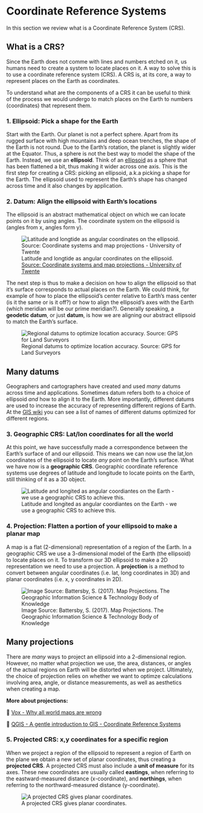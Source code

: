 # Coordinate Reference Systems

In this section we review what is a Coordinate Reference System (CRS).

## What is a CRS?

Since the Earth does not comme with lines and numbers etched on it, us humans need to create a system to locate places on it. 
A way to solve this is to use a coordinate reference system (CRS). 
A CRS is, at its core, a way to represent places on the Earth as coordinates.

To understand what are the components of a CRS it can be useful to think of the process we would undergo to match places on the Earth to numbers (coordinates) that represent them.

### 1.  Ellipsoid: Pick a shape for the Earth

Start with the Earth. 
Our planet is not a perfect sphere. 
Apart from its rugged surface with high mountains and deep ocean trenches, the shape of the Earth is not round. 
Due to the Earth's rotation, the planet is slightly wider at the Equator. 
Thus, a sphere is not the best way to model the shape of the Earth. 
Instead, we use an **ellipsoid**. 
Think of an [ellipsoid](https://en.wikipedia.org/wiki/Ellipsoid) as a sphere that has been flattened a bit, thus making it wider across one axis. 
This is the first step for creating a CRS: picking an ellipsoid, a.k.a picking a shape for the Earth. 
The ellipsoid used to represent the Earth's shape has changed across time and it also changes by application.

<!--
THIS IS A DIAGRAM OF BUMPY EARTH AND ELLIPSOID NEXT TO EACH OTHER
-->


### 2. Datum: Align the ellipsoid with Earth's locations

The ellipsoid is an abstract mathematical object on which we can locate points on it by using angles. 
The coordinate system on the ellipsoid is (angles from x, angles form y). 

![Latitude and longtide as angular coordinates on the ellipsoid. [Source: Coordinate systems and map projections - University of Twente](https://ltb.itc.utwente.nl/498/learningoutcome/show/59273)](/images/crs/lat_lon_ellipsoid.jpg)

The next step is thus to make a decision on how to align the ellipsoid so that it's surface corresponds to actual places on the Earth. 
We could think, for example of how to place the ellipsoid's center relative to Earth's mass center (is it the same or is it off?) or how to align the ellipsoid's axes with the Earth (which meridian will be our prime meridian?). 
Generally speaking, a **geodetic datum**, or just **datum**, is how we are aligning our abstract ellipsoid to match the Earth's surface. 

![Regional datums to optimize location accuracy. Source: GPS for Land Surveyors](/images/crs/European_Datum.png)

::: {.callout-caution}
## Many datums
Geographers and cartographers have created and used *many* datums across time and applications. 
Sometimes datum refers both to a choice of ellipsoid *and* how to align it to the Earth. 
More importantly, different datums are used to increase the accuracy of representing different regions of Earth. 
At the [GIS wiki](http://wiki.gis.com/wiki/index.php/Datum_(geodesy)) you can see a list of names of different datums optimized for different regions. 
:::

### 3. Geographic CRS: Lat/lon coordinates for all the world

At this point, we have successfully made a correspondence between the Earth's surface of and our ellipsoid. 
This means we can now use the lat,lon coordinates of the ellipsoid to locate *any* point on the Earth's surface. 
What we have now is a **geographic CRS**. 
Geographic coordinate reference systems use degrees of latitude and longitude to locate points on the Earth, still thinking of it as a 3D object.

![Latitude and longited as angular coordiantes on the Earth - we use a geographic CRS to achieve this.](/images/crs/lat_lon_on_earth.png)

### 4. Projection: Flatten a portion of your ellipsoid to make a planar map

A map is a flat (2-dimensional) representation of a region of the Earth. 
In a geographic CRS we use a 3-dimensional model of the Earth (the ellipsoid) to locate places on it. 
To transform our 3D ellipsoid to make a 2D representation we need to use a projection. 
A **projection** is a method to convert between angular coordinates (i.e. lat, long coordinates in 3D) and planar coordinates (i.e. x, y coordinates in 2D).

![Image Source: Battersby, S. (2017). Map Projections. The Geographic Information Science & Technology Body of Knowledge](/images/crs/figure2-projections.png)

::: {.callout-caution}
## Many projections
There are *many* ways to project an ellipsoid into a 2-dimensional region. 
However, no matter what projection we use, the area, distances, or angles of the actual regions on Earth will be distorted when we project. 
Ultimately, the choice of projection relies on whether we want to optimze calculations involving area, angle, or distance measurements, as well as aesthetics when creating a map.
:::

**More about projections:**

🎥 [Vox - Why all world maps are wrong](https://www.youtube.com/watch?v=kIID5FDi2JQ)

📖 [QGIS - A gentle introduction to GIS - Coordinate Reference Systems ](https://docs.qgis.org/3.28/en/docs/gentle_gis_introduction/coordinate_reference_systems.html)

### 5. Projected CRS: x,y coordinates for a specific region

When we project a region of the ellipsoid to represent a region of Earth on the plane we obtain a new set of planar coordinates, thus creating a **projected CRS**. 
A projected CRS must also include a **unit of measure** for its axes. 
These new coordinates are usually called **eastings**, when referring to the eastward-measured distance (x-coordinate), and **northings**, when referring to the northward-measured distance (y-coordinate). 

![A projected CRS gives planar coordinates.](/images/crs/projected_crs.png)

<!--
## Common CRSs

These are some commonly encountered geographic coordinate reference systems. 

### WGS84
The World Geodetic System 1984 (WGS84) is a geogprahic coordiante system used extensively. 
This is the coordinate reference system used by global positioning systems (GPS). 
It's coordinates longitude and latitude, are angular and measured in degrees, minutes, and seconds. 


### NAD83


### UTM
-->

<!--
## Matching CRS

- Which CRS to chose

## Resources

📖 [Choosing the Right Map Projection by  Michael Corey](https://source.opennews.org/articles/choosing-right-map-projection/)

📖 [NCEAS Overview of Coordinate Reference Systems (CRS) in R](https://www.nceas.ucsb.edu/sites/default/files/2020-04/OverviewCoordinateReferenceSystems.pdf)

-->



